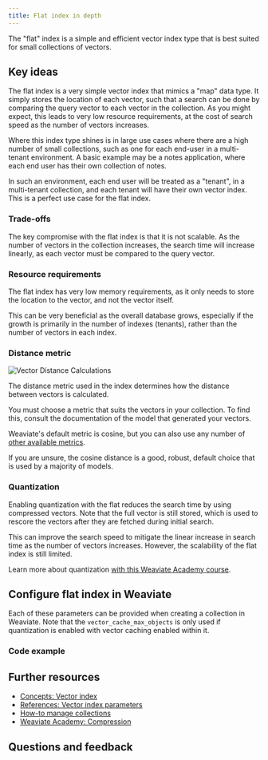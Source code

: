 ```yaml
---
title: Flat index in depth
---
```



The "flat" index is a simple and efficient vector index type that is best suited for small collections of vectors.

## <i class="fa-solid fa-square-chevron-right"></i> Key ideas

The flat index is a very simple vector index that mimics a "map" data type. It simply stores the location of each vector, such that a search can be done by comparing the query vector to each vector in the collection. As you might expect, this leads to very low resource requirements, at the cost of search speed as the number of vectors increases.

Where this index type shines is in large use cases where there are a high number of small collections, such as one for each end-user in a multi-tenant environment. A basic example may be a notes application, where each end user has their own collection of notes.

In such an environment, each end user will be treated as a "tenant", in a multi-tenant collection, and each tenant will have their own vector index. This is a perfect use case for the flat index.

### <i class="fa-solid fa-chalkboard"></i> Trade-offs

The key compromise with the flat index is that it is not scalable. As the number of vectors in the collection increases, the search time will increase linearly, as each vector must be compared to the query vector.

### <i class="fa-solid fa-chalkboard"></i> Resource requirements

The flat index has very low memory requirements, as it only needs to store the location to the vector, and not the vector itself.

This can be very beneficial as the overall database grows, especially if the growth is primarily in the number of indexes (tenants), rather than the number of vectors in each index.

### <i class="fa-solid fa-chalkboard"></i> Distance metric

![Vector Distance Calculations](./img/vector_distance.png)

The distance metric used in the index determines how the distance between vectors is calculated.

You must choose a metric that suits the vectors in your collection. To find this, consult the documentation of the model that generated your vectors.

Weaviate's default metric is cosine, but you can also use any number of [other available metrics](/weaviate/config-refs/distances.md).

If you are unsure, the cosine distance is a good, robust, default choice that is used by a majority of models.

### <i class="fa-solid fa-chalkboard"></i> Quantization

Enabling quantization with the flat reduces the search time by using compressed vectors. Note that the full vector is still stored, which is used to rescore the vectors after they are fetched during initial search.

This can improve the search speed to mitigate the linear increase in search time as the number of vectors increases. However, the scalability of the flat index is still limited.

Learn more about quantization [with this Weaviate Academy course](../compression/index.md).

## <i class="fa-solid fa-square-chevron-right"></i> Configure flat index in Weaviate

Each of these parameters can be provided when creating a collection in Weaviate. Note that the `vector_cache_max_objects` is only used if quantization is enabled with vector caching enabled within it.

### <i class="fa-solid fa-code"></i> Code example

<FilteredTextBlock
  text={PyCode}
  startMarker="# START CustomConfigFlat"
  endMarker="# END CustomConfigFlat"
  language="py"
/>

## <i class="fa-solid fa-square-chevron-right"></i> Further resources

- [Concepts: Vector index](/weaviate/concepts/indexing/vector-index.md)
- [References: Vector index parameters](/weaviate/config-refs/schema/vector-index.md)
- [How-to manage collections](../../../weaviate/manage-collections/index.mdx)
- [Weaviate Academy: Compression](../compression/index.md)

## Questions and feedback


<DocsFeedback/>

